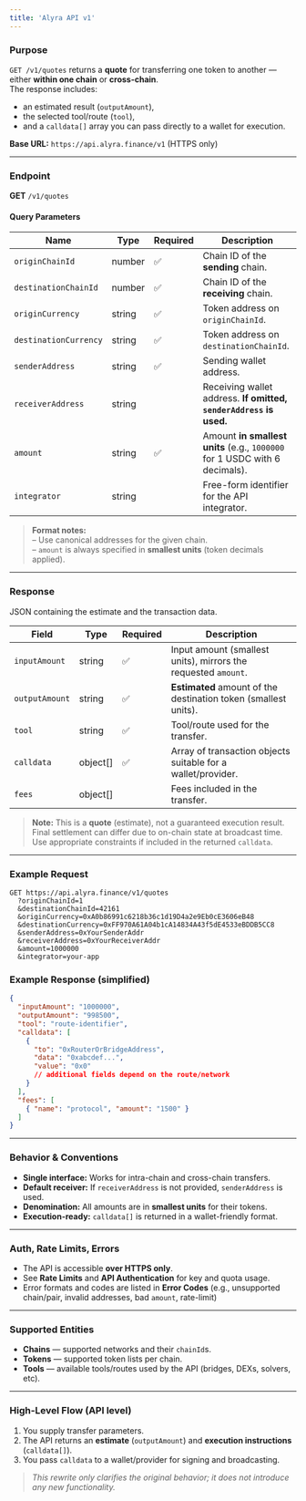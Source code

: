 ```yaml
---
title: 'Alyra API v1'
---
```


### Purpose

`GET /v1/quotes` returns a **quote** for transferring one token to another — either **within one chain** or **cross-chain**.  
The response includes:

- an estimated result (`outputAmount`),
- the selected tool/route (`tool`),
- and a `calldata[]` array you can pass directly to a wallet for execution.

**Base URL:** `https://api.alyra.finance/v1` (HTTPS only)

---

### Endpoint

**GET** `/v1/quotes`

#### Query Parameters

| Name                  | Type   | Required | Description                                                                |
| --------------------- | ------ | -------- | -------------------------------------------------------------------------- |
| `originChainId`       | number | ✅ | Chain ID of the **sending** chain.                                         |
| `destinationChainId`  | number | ✅ | Chain ID of the **receiving** chain.                                       |
| `originCurrency`      | string | ✅ | Token address on `originChainId`.                                          |
| `destinationCurrency` | string | ✅ | Token address on `destinationChainId`.                                     |
| `senderAddress`       | string | ✅ | Sending wallet address.                                                    |
| `receiverAddress`     | string |  | Receiving wallet address. **If omitted, `senderAddress` is used.**         |
| `amount`              | string | ✅ | Amount **in smallest units** (e.g., `1000000` for 1 USDC with 6 decimals). |
| `integrator`          | string |  | Free-form identifier for the API integrator.                               |

> **Format notes:**  
> – Use canonical addresses for the given chain.  
> – `amount` is always specified in **smallest units** (token decimals applied).

---

### Response

JSON containing the estimate and the transaction data.

| Field          | Type      | Required | Description                                                     |
| -------------- | --------- | -------- | --------------------------------------------------------------- |
| `inputAmount`  | string    | ✅ | Input amount (smallest units), mirrors the requested `amount`.  |
| `outputAmount` | string    | ✅ | **Estimated** amount of the destination token (smallest units). |
| `tool`         | string    | ✅ | Tool/route used for the transfer.                               |
| `calldata`     | object[]  | ✅ | Array of transaction objects suitable for a wallet/provider.    |
| `fees`         | object[]  |  | Fees included in the transfer.                                  |

> **Note:** This is a **quote** (estimate), not a guaranteed execution result. Final settlement can differ due to on-chain state at broadcast time. Use appropriate constraints if included in the returned `calldata`.

---

### Example Request

```http
GET https://api.alyra.finance/v1/quotes
  ?originChainId=1
  &destinationChainId=42161
  &originCurrency=0xA0b86991c6218b36c1d19D4a2e9Eb0cE3606eB48
  &destinationCurrency=0xFF970A61A04b1cA14834A43f5dE4533eBDDB5CC8
  &senderAddress=0xYourSenderAddr
  &receiverAddress=0xYourReceiverAddr
  &amount=1000000
  &integrator=your-app
```

### Example Response (simplified)

```JSON
{
  "inputAmount": "1000000",
  "outputAmount": "998500",
  "tool": "route-identifier",
  "calldata": [
    {
      "to": "0xRouterOrBridgeAddress",
      "data": "0xabcdef...",
      "value": "0x0"
      // additional fields depend on the route/network
    }
  ],
  "fees": [
    { "name": "protocol", "amount": "1500" }
  ]
}
```

---

### Behavior & Conventions

- **Single interface:** Works for intra-chain and cross-chain transfers.  
- **Default receiver:** If `receiverAddress` is not provided, `senderAddress` is used.  
- **Denomination:** All amounts are in **smallest units** for their tokens.  
- **Execution-ready:** `calldata[]` is returned in a wallet-friendly format.

---

### Auth, Rate Limits, Errors

- The API is accessible **over HTTPS only**.  
- See **Rate Limits** and **API Authentication** for key and quota usage.  
- Error formats and codes are listed in **Error Codes** (e.g., unsupported chain/pair, invalid addresses, bad `amount`, rate-limit)

---

### Supported Entities

- **Chains** — supported networks and their `chainId`s.  
- **Tokens** — supported token lists per chain.  
- **Tools** — available tools/routes used by the API (bridges, DEXs, solvers, etc).

---

### High-Level Flow (API level)

1. You supply transfer parameters.  
2. The API returns an **estimate** (`outputAmount`) and **execution instructions** (`calldata[]`).  
3. You pass `calldata` to a wallet/provider for signing and broadcasting.

> *This rewrite only clarifies the original behavior; it does not introduce any new functionality.*
